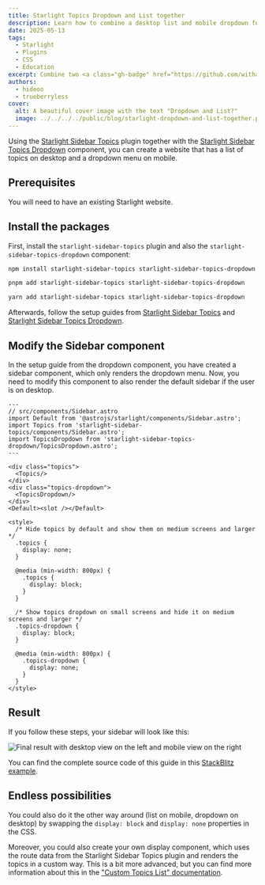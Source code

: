 ```yaml
---
title: Starlight Topics Dropdown and List together
description: Learn how to combine a desktop list and mobile dropdown for your Starlight sidebar topics.
date: 2025-05-13
tags:
  - Starlight
  - Plugins
  - CSS
  - Education
excerpt: Combine two <a class="gh-badge" href="https://github.com/withastro/starlight"><img src="/starlight.png" alt="Starlight" />Starlight</a> Sidebar Topics plugins to show a list of topics on desktop and a dropdown menu in the mobile sidebar.
authors:
  - hideoo
  - trueberryless
cover:
  alt: A beautiful cover image with the text "Dropdown and List?"
  image: ../../../../public/blog/starlight-dropdown-and-list-together.png
---
```



Using the [Starlight Sidebar Topics](https://github.com/hideoo/starlight-sidebar-topics) plugin together with the [Starlight Sidebar Topics Dropdown](https://github.com/trueberryless-org/starlight-sidebar-topics-dropdown) component, you can create a website that has a list of topics on desktop and a dropdown menu on mobile.

## Prerequisites

You will need to have an existing Starlight website.

## Install the packages

First, install the `starlight-sidebar-topics` plugin and also the `starlight-sidebar-topics-dropdown` component:

<Tabs syncKey="pkg">

<TabItem label="npm">

```bash
npm install starlight-sidebar-topics starlight-sidebar-topics-dropdown
```

</TabItem>

<TabItem label="pnpm">

```bash
pnpm add starlight-sidebar-topics starlight-sidebar-topics-dropdown
```

</TabItem>

<TabItem label="Yarn">

```bash
yarn add starlight-sidebar-topics starlight-sidebar-topics-dropdown
```

</TabItem>

</Tabs>

Afterwards, follow the setup guides from [Starlight Sidebar Topics](https://starlight-sidebar-topics.trueberryless.org/docs/getting-started/#installation) and [Starlight Sidebar Topics Dropdown](https://starlight-sidebar-topics-dropdown.trueberryless.org/docs/getting-started/#installation).

## Modify the Sidebar component

In the setup guide from the dropdown component, you have created a sidebar component, which only renders the dropdown menu. Now, you need to modify this component to also render the default sidebar if the user is on desktop.

```astro
---
// src/components/Sidebar.astro
import Default from '@astrojs/starlight/components/Sidebar.astro';
import Topics from 'starlight-sidebar-topics/components/Sidebar.astro';
import TopicsDropdown from 'starlight-sidebar-topics-dropdown/TopicsDropdown.astro';
---

<div class="topics">
  <Topics/>
</div>
<div class="topics-dropdown">
  <TopicsDropdown/>
</div>
<Default><slot /></Default>

<style>
  /* Hide topics by default and show them on medium screens and larger */
  .topics {
    display: none;
  }

  @media (min-width: 800px) {
    .topics {
      display: block;
    }
  }

  /* Show topics dropdown on small screens and hide it on medium screens and larger */
  .topics-dropdown {
    display: block;
  }

  @media (min-width: 800px) {
    .topics-dropdown {
      display: none;
    }
  }
</style>
```

## Result

If you follow these steps, your sidebar will look like this:

![Final result with desktop view on the left and mobile view on the right](../../../assets/blog/starlight-dropdown-and-list-together/dropdown-or-list.png)

You can find the complete source code of this guide in this [StackBlitz example](https://stackblitz.com/edit/withastro-starlight-qgraahmp?file=astro.config.mjs).

## Endless possibilities

You could also do it the other way around (list on mobile, dropdown on desktop) by swapping the `display: block` and `display: none` properties in the CSS.

Moreover, you could also create your own display component, which uses the route data from the Starlight Sidebar Topics plugin and renders the topics in a custom way. This is a bit more advanced, but you can find more information about this in the ["Custom Topics List" documentation](https://starlight-sidebar-topics.trueberryless.org/docs/guides/custom-topic-list/).
